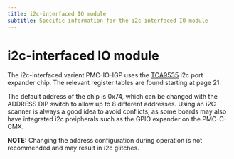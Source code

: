 ```yaml
---
title: i2c-interfaced IO module
subtitle: Specific information for the i2c-interfaced IO module
---
```


# i2c-interfaced IO module



The i2c-interfaced varient PMC-IO-IGP uses the [TCA9535](https://www.ti.com/lit/ds/symlink/tca9535.pdf) i2c port expander chip. The relevant register tables are found starting at page 21.

The default address of the chip is 0x74, which can be changed with the ADDRESS DIP switch to allow up to 8 different addresses. Using an i2C scanner is always a good idea to avoid conflicts, as some boards may also have integrated i2c preipherals such as the GPIO expander on the PMC-C-CMX.


**NOTE:** Changing the address configuration during operation is not recommended and may result in i2c glitches.
